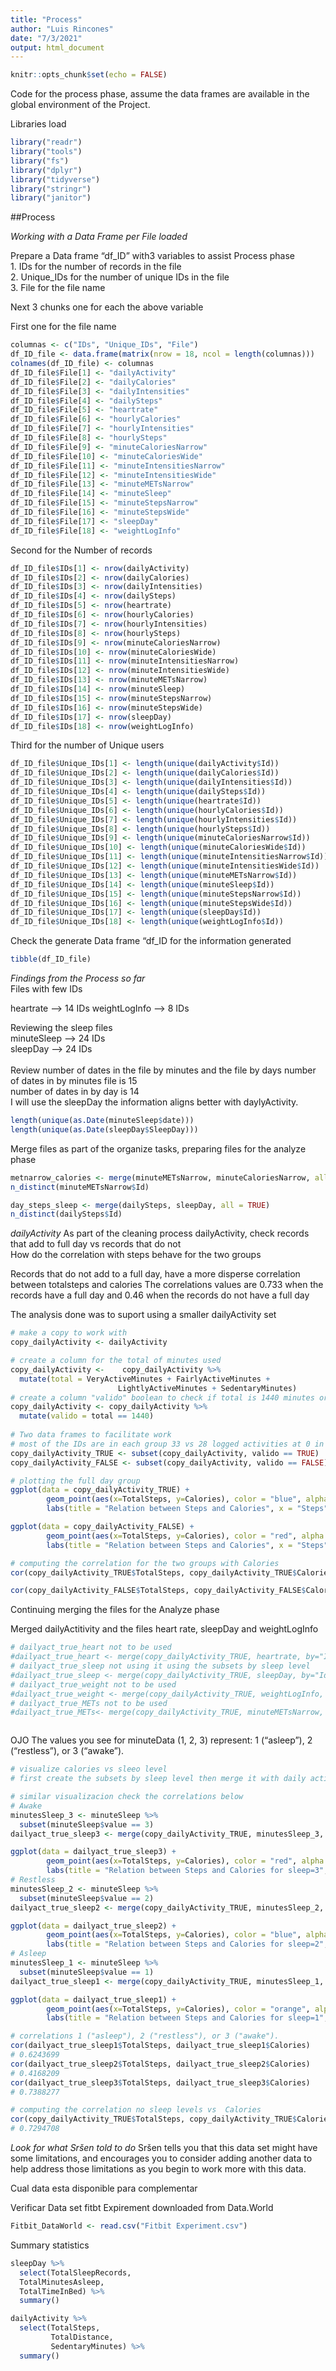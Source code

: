 ```yaml
---
title: "Process"
author: "Luis Rincones"
date: "7/3/2021"
output: html_document
---
```


```r
knitr::opts_chunk$set(echo = FALSE)
```
Code for the process phase, assume the data frames are available in the global environment of the Project.

Libraries load

```r
library("readr")
library("tools")
library("fs")
library("dplyr")
library("tidyverse")
library("stringr")
library("janitor")
```
##Process


*Working with a Data Frame per File loaded*<br>

Prepare a Data frame "df_ID" with3 variables to assist Process phase<br>
1. IDs for the number of records in the file<br> 
2. Unique_IDs for the number of unique IDs in the file<br>
3. File for the file name<br>

Next 3 chunks one for each the above variable<br>

First one for the file name
```r
columnas <- c("IDs", "Unique_IDs", "File")
df_ID_file <- data.frame(matrix(nrow = 18, ncol = length(columnas)))
colnames(df_ID_file) <- columnas
df_ID_file$File[1] <- "dailyActivity"
df_ID_file$File[2] <- "dailyCalories"
df_ID_file$File[3] <- "dailyIntensities"
df_ID_file$File[4] <- "dailySteps"
df_ID_file$File[5] <- "heartrate"
df_ID_file$File[6] <- "hourlyCalories"
df_ID_file$File[7] <- "hourlyIntensities"
df_ID_file$File[8] <- "hourlySteps"
df_ID_file$File[9] <- "minuteCaloriesNarrow"
df_ID_file$File[10] <- "minuteCaloriesWide"
df_ID_file$File[11] <- "minuteIntensitiesNarrow"
df_ID_file$File[12] <- "minuteIntensitiesWide"
df_ID_file$File[13] <- "minuteMETsNarrow"
df_ID_file$File[14] <- "minuteSleep"
df_ID_file$File[15] <- "minuteStepsNarrow"
df_ID_file$File[16] <- "minuteStepsWide"
df_ID_file$File[17] <- "sleepDay"
df_ID_file$File[18] <- "weightLogInfo"

```

Second for the Number of records<br>

```r

df_ID_file$IDs[1] <- nrow(dailyActivity)
df_ID_file$IDs[2] <- nrow(dailyCalories)
df_ID_file$IDs[3] <- nrow(dailyIntensities)
df_ID_file$IDs[4] <- nrow(dailySteps)
df_ID_file$IDs[5] <- nrow(heartrate)
df_ID_file$IDs[6] <- nrow(hourlyCalories)
df_ID_file$IDs[7] <- nrow(hourlyIntensities)
df_ID_file$IDs[8] <- nrow(hourlySteps)
df_ID_file$IDs[9] <- nrow(minuteCaloriesNarrow)
df_ID_file$IDs[10] <- nrow(minuteCaloriesWide)
df_ID_file$IDs[11] <- nrow(minuteIntensitiesNarrow)
df_ID_file$IDs[12] <- nrow(minuteIntensitiesWide)
df_ID_file$IDs[13] <- nrow(minuteMETsNarrow)
df_ID_file$IDs[14] <- nrow(minuteSleep)
df_ID_file$IDs[15] <- nrow(minuteStepsNarrow)
df_ID_file$IDs[16] <- nrow(minuteStepsWide)
df_ID_file$IDs[17] <- nrow(sleepDay)
df_ID_file$IDs[18] <- nrow(weightLogInfo)

```
Third for the number of Unique users<br>


```r

df_ID_file$Unique_IDs[1] <- length(unique(dailyActivity$Id))
df_ID_file$Unique_IDs[2] <- length(unique(dailyCalories$Id))
df_ID_file$Unique_IDs[3] <- length(unique(dailyIntensities$Id))
df_ID_file$Unique_IDs[4] <- length(unique(dailySteps$Id))
df_ID_file$Unique_IDs[5] <- length(unique(heartrate$Id))
df_ID_file$Unique_IDs[6] <- length(unique(hourlyCalories$Id))
df_ID_file$Unique_IDs[7] <- length(unique(hourlyIntensities$Id))
df_ID_file$Unique_IDs[8] <- length(unique(hourlySteps$Id))
df_ID_file$Unique_IDs[9] <- length(unique(minuteCaloriesNarrow$Id))
df_ID_file$Unique_IDs[10] <- length(unique(minuteCaloriesWide$Id))
df_ID_file$Unique_IDs[11] <- length(unique(minuteIntensitiesNarrow$Id))
df_ID_file$Unique_IDs[12] <- length(unique(minuteIntensitiesWide$Id))
df_ID_file$Unique_IDs[13] <- length(unique(minuteMETsNarrow$Id))
df_ID_file$Unique_IDs[14] <- length(unique(minuteSleep$Id))
df_ID_file$Unique_IDs[15] <- length(unique(minuteStepsNarrow$Id))
df_ID_file$Unique_IDs[16] <- length(unique(minuteStepsWide$Id))
df_ID_file$Unique_IDs[17] <- length(unique(sleepDay$Id))
df_ID_file$Unique_IDs[18] <- length(unique(weightLogInfo$Id))

```
Check the generate Data frame "df_ID for the information generated
```r

tibble(df_ID_file)
```

*Findings from the Process so far*<br>
Files with few IDs<br>

heartrate --> 14 IDs
weightLogInfo --> 8 IDs

Reviewing the sleep files<br> 
minuteSleep --> 24 IDs<br>
sleepDay --> 24 IDs <br>
<br>
Review number of dates in the file by minutes and the file by days
number of dates in by minutes file is 15<br>
number of dates in by day is 14<br>
I will use the sleepDay the information aligns better with daylyActivity.<br>



```r

length(unique(as.Date(minuteSleep$date)))
length(unique(as.Date(sleepDay$SleepDay)))

```


Merge files as part of the organize tasks, preparing files for the analyze phase 
```r
metnarrow_calories <- merge(minuteMETsNarrow, minuteCaloriesNarrow, all=TRUE)
n_distinct(minuteMETsNarrow$Id)

day_steps_sleep <- merge(dailySteps, sleepDay, all = TRUE)
n_distinct(dailySteps$Id)

```

*dailyActivity*
As part of the cleaning process
dailyActivity, check records that add to full day vs  records that do not<br>
How do the correlation with steps behave for the two groups<br>

Records that do not add to a full day, have a more disperse correlation between totalsteps and calories
The correlations values are 0.733 when the records have a full day
and 0.46 when the records do not have a full day

The analysis done was to suport using a smaller dailyActivity set

```r
# make a copy to work with
copy_dailyActivity <- dailyActivity

# create a column for the total of minutes used
copy_dailyActivity <-    copy_dailyActivity %>% 
  mutate(total = VeryActiveMinutes + FairlyActiveMinutes +
                        LightlyActiveMinutes + SedentaryMinutes)
# create a column "valido" boolean to check if total is 1440 minutes or not
copy_dailyActivity <- copy_dailyActivity %>% 
  mutate(valido = total == 1440)
   
# Two data frames to facilitate work 
# most of the IDs are in each group 33 vs 28 logged activities at 0 in both sets
copy_dailyActivity_TRUE <- subset(copy_dailyActivity, valido == TRUE)
copy_dailyActivity_FALSE <- subset(copy_dailyActivity, valido == FALSE)

# plotting the full day group
ggplot(data = copy_dailyActivity_TRUE) +
        geom_point(aes(x=TotalSteps, y=Calories), color = "blue", alpha = 0.5) +
        labs(title = "Relation between Steps and Calories", x = "Steps", y = "Calories")

ggplot(data = copy_dailyActivity_FALSE) +
        geom_point(aes(x=TotalSteps, y=Calories), color = "red", alpha = 0.5) +
        labs(title = "Relation between Steps and Calories", x = "Steps", y = "Calories")

# computing the correlation for the two groups with Calories
cor(copy_dailyActivity_TRUE$TotalSteps, copy_dailyActivity_TRUE$Calories)

cor(copy_dailyActivity_FALSE$TotalSteps, copy_dailyActivity_FALSE$Calories)


```
Continuing merging the files for the Analyze phase

Merged dailyActitivity and the files heart rate, sleepDay and weightLogInfo <br>


```r
# dailyact_true_heart not to be used
#dailyact_true_heart <- merge(copy_dailyActivity_TRUE, heartrate, by="Id")
# dailyact_true_sleep not using it using the subsets by sleep level
#dailyact_true_sleep <- merge(copy_dailyActivity_TRUE, sleepDay, by="Id")
# dailyact_true_weight not to be used
#dailyact_true_weight <- merge(copy_dailyActivity_TRUE, weightLogInfo, by="Id")
# dailyact_true_METs not to be used
#dailyact_true_METs<- merge(copy_dailyActivity_TRUE, minuteMETsNarrow, by="Id")



```
OJO 
The values you see for minuteData (1, 2, 3) represent: 1 ("asleep"), 2 ("restless"), or 3 ("awake").

```r
# visualize calories vs sleeo level
# first create the subsets by sleep level then merge it with daily activity true

# similar visualizacion check the correlations below
# Awake
minutesSleep_3 <- minuteSleep %>% 
  subset(minuteSleep$value == 3)
dailyact_true_sleep3 <- merge(copy_dailyActivity_TRUE, minutesSleep_3, by="Id")

ggplot(data = dailyact_true_sleep3) +
        geom_point(aes(x=TotalSteps, y=Calories), color = "red", alpha = 0.5) +
        labs(title = "Relation between Steps and Calories for sleep=3", x = "Steps", y = "Calories")
# Restless
minutesSleep_2 <- minuteSleep %>% 
  subset(minuteSleep$value == 2)
dailyact_true_sleep2 <- merge(copy_dailyActivity_TRUE, minutesSleep_2, by="Id")

ggplot(data = dailyact_true_sleep2) +
        geom_point(aes(x=TotalSteps, y=Calories), color = "blue", alpha = 0.5) +
        labs(title = "Relation between Steps and Calories for sleep=2", x = "Steps", y = "Calories")
# Asleep
minutesSleep_1 <- minuteSleep %>% 
  subset(minuteSleep$value == 1)
dailyact_true_sleep1 <- merge(copy_dailyActivity_TRUE, minutesSleep_1, by="Id")

ggplot(data = dailyact_true_sleep1) +
        geom_point(aes(x=TotalSteps, y=Calories), color = "orange", alpha = 0.5) +
        labs(title = "Relation between Steps and Calories for sleep=1", x = "Steps", y = "Calories")

# correlations 1 ("asleep"), 2 ("restless"), or 3 ("awake"). 
cor(dailyact_true_sleep1$TotalSteps, dailyact_true_sleep1$Calories)
# 0.6243699
cor(dailyact_true_sleep2$TotalSteps, dailyact_true_sleep2$Calories)
# 0.4168209
cor(dailyact_true_sleep3$TotalSteps, dailyact_true_sleep3$Calories)
# 0.7388277

# computing the correlation no sleep levels vs  Calories
cor(copy_dailyActivity_TRUE$TotalSteps, copy_dailyActivity_TRUE$Calories)
# 0.7294708

```


*Look for what Sršen told to do*
Sršen tells you that this data set might have some limitations, and encourages you to consider adding another data to help address those limitations as you begin to work more with this data.

Cual data esta disponible para complementar 

Verificar Data set fitbt Expirement downloaded from Data.World

```r
Fitbit_DataWorld <- read.csv("Fitbit Experiment.csv")

```


Summary statistics

```r
sleepDay %>%  
  select(TotalSleepRecords,
  TotalMinutesAsleep,
  TotalTimeInBed) %>%
  summary()

dailyActivity %>%  
  select(TotalSteps,
         TotalDistance,
         SedentaryMinutes) %>%
  summary()


```











